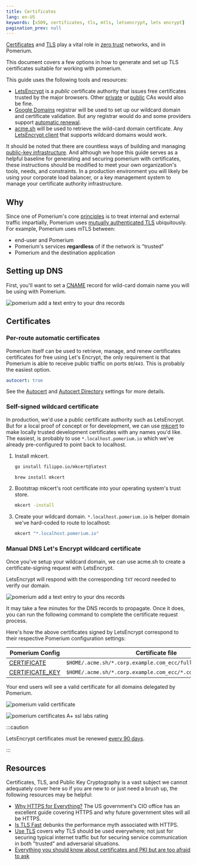 ```yaml
---
title: Certificates
lang: en-US
keywords: [x509, certificates, tls, mtls, letsencrypt, lets encrypt]
pagination_prev: null
---
```



[Certificates](https://en.wikipedia.org/wiki/X.509) and [TLS](https://en.wikipedia.org/wiki/Transport_Layer_Security) play a vital role in [zero trust][principles] networks, and in Pomerium.

This document covers a few options in how to generate and set up TLS certificates suitable for working with pomerium.

This guide uses the following tools and resources:

- [LetsEncrypt](https://letsencrypt.org/about/) is a _public_ certificate authority that issues free certificates trusted by the major browsers. Other [private](https://blog.cloudflare.com/how-to-build-your-own-public-key-infrastructure/) or [public](https://scotthelme.co.uk/are-ev-certificates-worth-the-paper-theyre-written-on/) CAs would also be fine.
- [Google Domains](https://domains.google.com/) registrar will be used to set up our wildcard domain and certificate validation. But any registrar would do and some providers support [automatic renewal](https://github.com/Neilpang/acme.sh/wiki/dnsapi).
- [acme.sh](https://github.com/Neilpang/acme.sh) will be used to retrieve the wild-card domain certificate. Any [LetsEncrypt client](https://letsencrypt.org/docs/client-options/) that supports wildcard domains would work.

It should be noted that there are countless ways of building and managing [public-key infrastructure](https://en.wikipedia.org/wiki/Public_key_infrastructure). And although we hope this guide serves as a helpful baseline for generating and securing pomerium with certificates, these instructions should be modified to meet your own organization's tools, needs, and constraints. In a production environment you will likely be using your corporate load balancer, or a key management system to manage your certificate authority infrastructure.

## Why

Since one of Pomerium's core [principles] is to treat internal and external traffic impartially, Pomerium uses [mutually authenticated TLS](https://en.wikipedia.org/wiki/Mutual_authentication) ubiquitously. For example, Pomerium uses mTLS between:

- end-user and Pomerium
- Pomerium's services **regardless** of if the network is "trusted"
- Pomerium and the destination application

## Setting up DNS

First, you'll want to set a [CNAME](https://en.wikipedia.org/wiki/CNAME_record) record for wild-card domain name you will be using with Pomerium.

![pomerium add a text entry to your dns records](./img/certificate-wildcard-domain.png)

## Certificates

### Per-route automatic certificates

Pomerium itself can be used to retrieve, manage, and renew certificates certificates for free using Let's Encrypt, the only requirement is that Pomerium is able to receive public traffic on ports `80`/`443`. This is probably the easiest option.

```yaml
autocert: true
```

See the [Autocert] and [Autocert Directory] settings for more details.

### Self-signed wildcard certificate

In production, we'd use a public certificate authority such as LetsEncrypt. But for a local proof of concept or for development, we can use [mkcert](https://mkcert.dev/) to make locally trusted development certificates with any names you'd like. The easiest, is probably to use `*.localhost.pomerium.io` which we've already pre-configured to point back to localhost.

1. Install mkcert.

   <Tabs>
   <TabItem value="go" label="Go">

   ```bash
   go install filippo.io/mkcert@latest
   ```

   </TabItem>
   <TabItem value="homebrew" label="Homebrew">

   ```bash
   brew install mkcert
   ```

   </TabItem>
   </Tabs>

1. Bootstrap mkcert's root certificate into your operating system's trust store.

   ```bash
   mkcert -install
   ```

1. Create your wildcard domain. `*.localhost.pomerium.io` is helper domain we've hard-coded to route to localhost:

   ```bash
   mkcert "*.localhost.pomerium.io"
   ```

### Manual DNS Let's Encrypt wildcard certificate

Once you've setup your wildcard domain, we can use acme.sh to create a certificate-signing request with LetsEncrypt.

<GenerateWildcardCert/>

LetsEncrypt will respond with the corresponding `TXT` record needed to verify our domain.

![pomerium add a text entry to your dns records](./img/certificate-domain-challenge.png)

It may take a few minutes for the DNS records to propagate. Once it does, you can run the following command to complete the certificate request process.

Here's how the above certificates signed by LetsEncrypt correspond to their respective Pomerium configuration settings:

Pomerium Config                | Certificate file
------------------------------ | --------------------------------------------------------------
[CERTIFICATE]                  | `$HOME/.acme.sh/*.corp.example.com_ecc/fullchain.cer`
[CERTIFICATE_KEY][certificate] | `$HOME/.acme.sh/*.corp.example.com_ecc/*.corp.example.com.key`

Your end users will see a valid certificate for all domains delegated by Pomerium.

![pomerium valid certificate](./img/certificates-valid-secure-certificate.png)

![pomerium certificates A+ ssl labs rating](./img/certificates-ssl-report.png)

:::caution

LetsEncrypt certificates must be renewed [every 90 days](https://letsencrypt.org/2015/11/09/why-90-days.html).

:::

## Resources

Certificates, TLS, and Public Key Cryptography is a vast subject we cannot adequately cover here so if you are new to or just need a brush up, the following resources may be helpful:

- [Why HTTPS for Everything?](https://https.cio.gov/everything/) The US government's CIO office has an excellent guide covering HTTPS and why future government sites will all be HTTPS.
- [Is TLS Fast](https://istlsfastyet.com/) debunks the performance myth associated with HTTPS.
- [Use TLS](https://smallstep.com/blog/use-tls.html) covers why TLS should be used everywhere; not just for securing typical internet traffic but for securing service communication in both "trusted" and adversarial situations.
- [Everything you should know about certificates and PKI but are too afraid to ask](https://smallstep.com/blog/everything-pki.html)

[autocert]: /docs/reference/autocert
[autocert directory]: /docs/reference/autocert/autocert-directory
[certificate]: /docs/reference/certificates
[certificate_authority]: /docs/reference/certificate-authority
[certificate_key]: /docs/reference/certificates
[override_certificate_name]: /docs/reference/override-certificate-name
[principles]: /docs/overview/background.md#history
[zero trust]: /docs/overview/background.md#zero-trust
